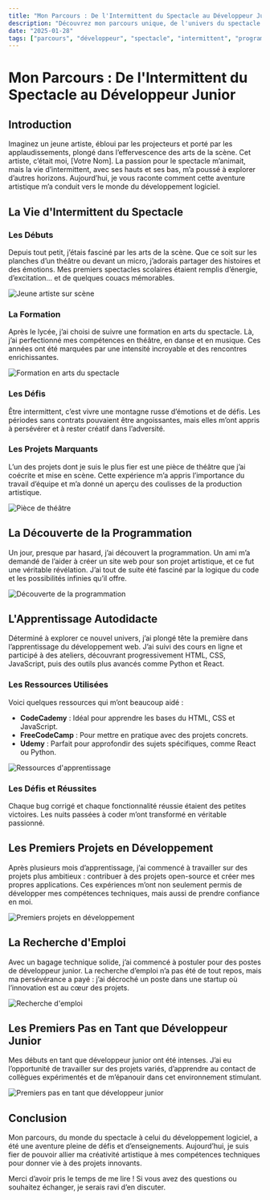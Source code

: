 ```yaml
---
title: "Mon Parcours : De l'Intermittent du Spectacle au Développeur Junior"
description: "Découvrez mon parcours unique, de l'univers du spectacle à celui du développement logiciel. Un voyage riche en apprentissages, en défis et en transformations personnelles."
date: "2025-01-28"
tags: ["parcours", "développeur", "spectacle", "intermittent", "programmation"]
---
```


<div className="prose prose-lg mx-auto">

# Mon Parcours : De l'Intermittent du Spectacle au Développeur Junior

## Introduction

Imaginez un jeune artiste, ébloui par les projecteurs et porté par les applaudissements, plongé dans l’effervescence des arts de la scène. Cet artiste, c’était moi, [Votre Nom]. La passion pour le spectacle m’animait, mais la vie d’intermittent, avec ses hauts et ses bas, m’a poussé à explorer d’autres horizons. Aujourd’hui, je vous raconte comment cette aventure artistique m’a conduit vers le monde du développement logiciel.

## La Vie d'Intermittent du Spectacle

### Les Débuts

Depuis tout petit, j’étais fasciné par les arts de la scène. Que ce soit sur les planches d’un théâtre ou devant un micro, j’adorais partager des histoires et des émotions. Mes premiers spectacles scolaires étaient remplis d’énergie, d’excitation… et de quelques couacs mémorables.

![Jeune artiste sur scène](https://via.placeholder.com/600x400.png?text=Jeune+artiste+sur+scène)

### La Formation

Après le lycée, j’ai choisi de suivre une formation en arts du spectacle. Là, j’ai perfectionné mes compétences en théâtre, en danse et en musique. Ces années ont été marquées par une intensité incroyable et des rencontres enrichissantes.

![Formation en arts du spectacle](https://via.placeholder.com/600x400.png?text=Formation+en+arts+du+spectacle)

### Les Défis

Être intermittent, c’est vivre une montagne russe d’émotions et de défis. Les périodes sans contrats pouvaient être angoissantes, mais elles m’ont appris à persévérer et à rester créatif dans l’adversité.

### Les Projets Marquants

L’un des projets dont je suis le plus fier est une pièce de théâtre que j’ai coécrite et mise en scène. Cette expérience m’a appris l’importance du travail d’équipe et m’a donné un aperçu des coulisses de la production artistique.

![Pièce de théâtre](https://via.placeholder.com/600x400.png?text=Pièce+de+théâtre)

## La Découverte de la Programmation

Un jour, presque par hasard, j’ai découvert la programmation. Un ami m’a demandé de l’aider à créer un site web pour son projet artistique, et ce fut une véritable révélation. J’ai tout de suite été fasciné par la logique du code et les possibilités infinies qu’il offre.

![Découverte de la programmation](https://via.placeholder.com/600x400.png?text=Découverte+de+la+programmation)

## L'Apprentissage Autodidacte

Déterminé à explorer ce nouvel univers, j’ai plongé tête la première dans l’apprentissage du développement web. J’ai suivi des cours en ligne et participé à des ateliers, découvrant progressivement HTML, CSS, JavaScript, puis des outils plus avancés comme Python et React.

### Les Ressources Utilisées

Voici quelques ressources qui m’ont beaucoup aidé :

- **CodeCademy** : Idéal pour apprendre les bases du HTML, CSS et JavaScript.
- **FreeCodeCamp** : Pour mettre en pratique avec des projets concrets.
- **Udemy** : Parfait pour approfondir des sujets spécifiques, comme React ou Python.

![Ressources d'apprentissage](https://via.placeholder.com/600x400.png?text=Ressources+d'apprentissage)

### Les Défis et Réussites

Chaque bug corrigé et chaque fonctionnalité réussie étaient des petites victoires. Les nuits passées à coder m’ont transformé en véritable passionné.

## Les Premiers Projets en Développement

Après plusieurs mois d’apprentissage, j’ai commencé à travailler sur des projets plus ambitieux : contribuer à des projets open-source et créer mes propres applications. Ces expériences m’ont non seulement permis de développer mes compétences techniques, mais aussi de prendre confiance en moi.

![Premiers projets en développement](https://via.placeholder.com/600x400.png?text=Premiers+projets+en+développement)

## La Recherche d'Emploi

Avec un bagage technique solide, j’ai commencé à postuler pour des postes de développeur junior. La recherche d’emploi n’a pas été de tout repos, mais ma persévérance a payé : j’ai décroché un poste dans une startup où l’innovation est au cœur des projets.

![Recherche d'emploi](https://via.placeholder.com/600x400.png?text=Recherche+d'emploi)

## Les Premiers Pas en Tant que Développeur Junior

Mes débuts en tant que développeur junior ont été intenses. J’ai eu l’opportunité de travailler sur des projets variés, d’apprendre au contact de collègues expérimentés et de m’épanouir dans cet environnement stimulant.

![Premiers pas en tant que développeur junior](https://via.placeholder.com/600x400.png?text=Premiers+pas+en+tant+que+développeur+junior)

## Conclusion

Mon parcours, du monde du spectacle à celui du développement logiciel, a été une aventure pleine de défis et d’enseignements. Aujourd’hui, je suis fier de pouvoir allier ma créativité artistique à mes compétences techniques pour donner vie à des projets innovants.

Merci d’avoir pris le temps de me lire ! Si vous avez des questions ou souhaitez échanger, je serais ravi d’en discuter.

</div>
